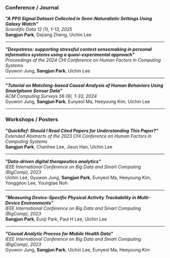### Conference / Journal

***"A PPG Signal Dataset Collected in Semi-Naturalistic Settings Using Galaxy Watch"***<br/>
*Scientific Data 12 (1), 1-13, 2025*<br/>
**Sangjun Park**, Dejiang Zheng, Uichin Lee

---

***"Deepstress: supporting stressful context sensemaking in personal informatics systems using a quasi-experimental approach"***<br/>
*Proceedings of the 2024 CHI Conference on Human Factors in Computing Systems*<br/>
Gyuwon Jung, **Sangjun Park**, Uichin Lee

---

***"Tutorial on Matching-based Causal Analysis of Human Behaviors Using Smartphone Sensor Data"***<br/>
*ACM Computing Surveys 56 (9), 1-33, 2024*<br/>
Gyuwon Jung, **Sangjun Park**, Eunyeol Ma, Heeyoung Kim, Uichin Lee

---

### Workshops / Posters

***"QuickRef: Should I Read Cited Papers for Understanding This Paper?"***<br/>
*Extended Abstracts of the 2023 CHI Conference on Human Factors in Computing Systems*<br/>
**Sangjun Park**, Chanhee Lee, Jieun Han, Uichin Lee

---

***"Data-driven digital therapeutics analytics"***<br/>
*IEEE International Conference on Big Data and Smart Computing (BigComp), 2023*<br/>
Uichin Lee, Gyuwon Jung, **Sangjun Park**, Eunyeol Ma, Heeyoung Kim, Yonggeon Lee, Youngtae Noh

---

***"Measuring Device-Specific Physical Activity Trackability in Multi-Device Environments"***<br/>
*IEEE International Conference on Big Data and Smart Computing (BigComp), 2023*<br/>
**Sangjun Park**, Eunji Park, Paul H Lee, Uichin Lee

---

***"Causal Analytic Process for Mobile Health Data"***<br/>
*IEEE International Conference on Big Data and Smart Computing (BigComp), 2023*<br/>
Gyuwon Jung, **Sangjun Park**, Uichin Lee, Eunyeol Ma, Heeyoung Kim